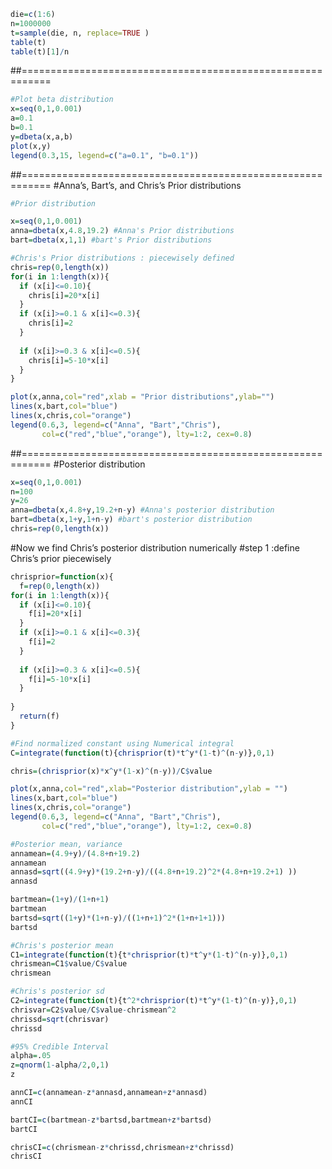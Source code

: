 ```r
die=c(1:6)
n=1000000
t=sample(die, n, replace=TRUE )
table(t)
table(t)[1]/n

```



##===========================================================
```r
#Plot beta distribution
x=seq(0,1,0.001)
a=0.1
b=0.1
y=dbeta(x,a,b)
plot(x,y)
legend(0.3,15, legend=c("a=0.1", "b=0.1"))
```
       
##===========================================================
#Anna's, Bart's, and Chris's Prior distributions

```r
#Prior distribution

x=seq(0,1,0.001)
anna=dbeta(x,4.8,19.2) #Anna's Prior distributions
bart=dbeta(x,1,1) #bart's Prior distributions
```

```r
#Chris's Prior distributions : piecewisely defined
chris=rep(0,length(x))
for(i in 1:length(x)){
  if (x[i]<=0.10){
    chris[i]=20*x[i]
  }
  if (x[i]>=0.1 & x[i]<=0.3){
    chris[i]=2
  }
  
  if (x[i]>=0.3 & x[i]<=0.5){
    chris[i]=5-10*x[i]
  }
}
```

```r
plot(x,anna,col="red",xlab = "Prior distributions",ylab="")
lines(x,bart,col="blue")
lines(x,chris,col="orange")
legend(0.6,3, legend=c("Anna", "Bart","Chris"),
       col=c("red","blue","orange"), lty=1:2, cex=0.8)
```

##===========================================================
#Posterior distribution

```r
x=seq(0,1,0.001)
n=100
y=26
anna=dbeta(x,4.8+y,19.2+n-y) #Anna's posterior distribution
bart=dbeta(x,1+y,1+n-y) #bart's posterior distribution
chris=rep(0,length(x))
```

#Now we find Chris's posterior distribution numerically
#step 1 :define Chris's prior piecewisely
```r
chrisprior=function(x){
  f=rep(0,length(x))
for(i in 1:length(x)){
  if (x[i]<=0.10){
    f[i]=20*x[i]
  }
  if (x[i]>=0.1 & x[i]<=0.3){
    f[i]=2
  }
  
  if (x[i]>=0.3 & x[i]<=0.5){
    f[i]=5-10*x[i]
  }
  
}
  return(f)
}
```

```r
#Find normalized constant using Numerical integral
C=integrate(function(t){chrisprior(t)*t^y*(1-t)^(n-y)},0,1)

chris=(chrisprior(x)*x^y*(1-x)^(n-y))/C$value 

plot(x,anna,col="red",xlab="Posterior distribution",ylab = "")
lines(x,bart,col="blue")
lines(x,chris,col="orange")
legend(0.6,3, legend=c("Anna", "Bart","Chris"),
       col=c("red","blue","orange"), lty=1:2, cex=0.8)
```

```r
#Posterior mean, variance
annamean=(4.9+y)/(4.8+n+19.2)
annamean
annasd=sqrt((4.9+y)*(19.2+n-y)/((4.8+n+19.2)^2*(4.8+n+19.2+1) ))
annasd
```

```r
bartmean=(1+y)/(1+n+1)
bartmean
bartsd=sqrt((1+y)*(1+n-y)/((1+n+1)^2*(1+n+1+1)))
bartsd
```

```r
#Chris's posterior mean
C1=integrate(function(t){t*chrisprior(t)*t^y*(1-t)^(n-y)},0,1)
chrismean=C1$value/C$value
chrismean
```

```r
#Chris's posterior sd
C2=integrate(function(t){t^2*chrisprior(t)*t^y*(1-t)^(n-y)},0,1)
chrisvar=C2$value/C$value-chrismean^2
chrissd=sqrt(chrisvar)
chrissd
```

```r
#95% Credible Interval
alpha=.05
z=qnorm(1-alpha/2,0,1)
z
```

```r
annCI=c(annamean-z*annasd,annamean+z*annasd)
annCI
```

```r
bartCI=c(bartmean-z*bartsd,bartmean+z*bartsd)
bartCI
```

```r
chrisCI=c(chrismean-z*chrissd,chrismean+z*chrissd)
chrisCI
```